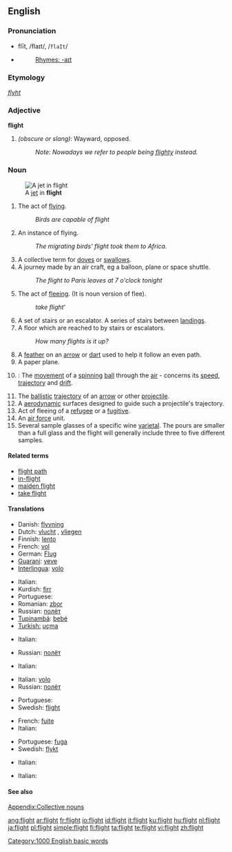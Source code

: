 {{wikipedia|dab=Flight (disambiguation)|flight}}
==English==

===Pronunciation===
* flīt, /flaɪt/, /<tt>flaIt</tt>/
* {{audio|en-us-flight.ogg|Audio (US)}}
*: [[Rhymes:English:-aɪt|Rhymes: -aɪt]]

===Etymology===
{{OE.}} ''[[flyht]]''

===Adjective===
'''flight'''

# ''(obscure or slang):'' Wayward, opposed.
#: ''Note: Nowadays we refer to people being [[flighty]] instead.''

===Noun===
{{wikipedia}}
{{en-noun|s|-}}
[[Image:MiG-17F Top View.JPG|thumb|right|A [[jet]] in '''flight''']]

# The act of [[fly]]ing.
#: ''Birds are capable of flight''
# An instance of flying.
#: ''The migrating birds' flight took them to Africa.''
# A collective term for [[dove]]s or [[swallow]]s.
# A journey made by an air craft, eg a balloon, plane or space shuttle.
#: ''The flight to Paris leaves at 7 o'clock tonight''
# The act of [[flee]]ing. (It is noun version of flee).
#: ''take flight'''
# A set of stairs or an escalator.  A series of stairs between [[Landing|landings]].
# A floor which are reached to by stairs or escalators.
#: ''How many flights is it up?''
# A [[feather]] on an [[arrow]] or [[dart]] used to help it follow an even path.
# A paper plane.
# {{cricket}}: The [[movement]] of a [[spinning]] [[ball]] through the [[air]] - concerns its [[speed]], [[trajectory]] and [[drift]].
# The [[ballistic]] [[trajectory]] of an [[arrow]] or other [[projectile]].
# A [[aerodynamics|aerodynamic]] surfaces designed to guide such a projectile's trajectory.
# Act of fleeing of a [[refugee]] or a [[fugitive]].
# An [[air force]] unit.
# Several sample glasses of a specific wine [[varietal]]. The pours are smaller than a full glass and the flight will generally include three to five different samples.

====Related terms====
* [[flight path]]
* [[in-flight]]
* [[maiden flight]]
* [[take flight]]

====Translations====
{{trans-top|act of flying}}
* Danish: [[flyvning]] {{c}}
* Dutch: [[vlucht]] {{f}}, [[vliegen]] {{n}}
* Finnish: [[lento]]
* French: [[vol]]
* German: [[Flug]] {{m}}
* [[Guarani]]: [[veve]]
* [[Interlingua]]: [[volo]]
{{trans-mid}}
* Italian: {{t+|it|volo}} {{m}}
* Kurdish: [[firr]]
* Portuguese: {{t+|pt|voo|m}}
* Romanian: [[zbor]] {{n}}
* Russian: [[полёт]] {{m}}
* [[Tupinambá]]: [[bebé]]
* [[Turkish: ]] [[uçma]]
{{trans-bottom}}

{{trans-top|instance of flying}}
* Italian: {{t+|it|volo}} {{m}}
{{trans-mid}}
* Russian: [[полёт]] {{m}}
{{trans-bottom}}

{{trans-top|group of doves or swallows}}
* Italian: {{t+|it|stormo}} {{m}}
{{trans-mid}}
{{trans-bottom}}

{{trans-top|journey made by an aircraft}}
* Italian: [[volo]] {{m}}
* Russian: [[полёт]] {{m}}
{{trans-mid}}
* Portuguese: {{t+|pt|voo|m}}
* Swedish: [[flight]] {{c}}
{{trans-bottom}}

{{trans-top|act of fleeing}}
* French: [[fuite]] {{f}}
* Italian: {{t+|it|fuga}} {{f}}
{{trans-mid}}
* Portuguese: [[fuga]] {{f}}
* Swedish: [[flykt]] {{c}}
{{trans-bottom}}

{{trans-top|set of stairs}}
* Italian: {{t+|it|rampa}} {{f}}
{{trans-mid}}
{{trans-bottom}}

{{trans-top|floor of building}}
* Italian: {{t+|it|piano}} {{m}}
{{trans-mid}}
{{trans-bottom}}

{{trans-top|feather on an arrow}}
{{trans-mid}}
{{trans-bottom}}

====See also====
[[Appendix:Collective nouns]]

[[Category:1000 English basic words]]

[[ang:flight]]
[[ar:flight]]
[[fr:flight]]
[[io:flight]]
[[id:flight]]
[[it:flight]]
[[ku:flight]]
[[hu:flight]]
[[nl:flight]]
[[ja:flight]]
[[pl:flight]]
[[simple:flight]]
[[fi:flight]]
[[ta:flight]]
[[te:flight]]
[[vi:flight]]
[[zh:flight]]